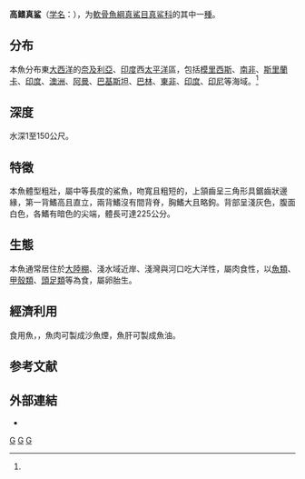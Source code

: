 {{Speciesbox 
| taxon = Carcharhinus amboinensis
| image = Carcharhinus amboinensis ranong.jpg
| image2 = Carcharhinus plumbeus georgia.jpg
| status = DD
| status_system = IUCN3.1
| binomial_authority = (Müller & Henle, 1839)<ref name='id5165'>{{cite web| url =http://www.bioinfo.cn/db05/BjdwSpecies.php?action=view&id=5165| title =高鳍真鲨| work =中国动物物种编目数据库| publisher =中国科学院微生物研究所| author =中国科学院动物研究所| accessdate =2009-04-11| deadurl =yes| archiveurl =https://web.archive.org/web/20160305043741/http://www.bioinfo.cn/db05/BjdwSpecies.php?action=view&id=5165| archivedate =2016-03-05}}</ref>
| range_map = Carcharhinus amboinensis distmap.png
| range_map_width = 250px
| synonyms = *''Carcharhinus ambioensis''<br /><small>Müller & Henle, 1839</small>''
*''Carcharhinus leucas''<br /><small>Müller & Henle, 1839</small>''
*''Carcharias amboinensis''<br /><small>Müller & Henle, 1839</small>''
*''Carcharias brachyrhynchos''<br /><small>Bleeker, 1859</small>''
*''Carcharinus amboinensis''<br /><small>Müller & Henle, 1839</small>''
*''Triaenodon obtusus''<br /><small>Day, 1878</small>''
}}

'''高鳍真鲨'''（[[学名|学名]]：{{lang|la|''Carcharhinus amboinensis''}}），为[[軟骨魚綱|軟骨魚綱]][[真鯊目|真鯊目]][[真鲨科|真鲨科]]的其中一[[種|種]]。

==分布==
本魚分布東[[大西洋|大西洋]]的[[奈及利亞|奈及利亞]]、[[印度|印度]]西[[太平洋|太平洋]]區，包括[[模里西斯|模里西斯]]、[[南非|南非]]、[[斯里蘭卡|斯里蘭卡]]、[[印度|印度]]、[[澳洲|澳洲]]、[[阿曼|阿曼]]、[[巴基斯坦|巴基斯坦]]、[[巴林|巴林]]、[[東非|東非]]、[[印度|印度]]、[[印尼|印尼]]等海域。<ref name='id5165'/>

==深度==
水深1至150公尺。

==特徵==
本魚體型粗壯，屬中等長度的鯊魚，吻寬且粗短的，上頷齒呈三角形具鋸齒狀邊緣，第一背鰭高且直立，兩背鰭沒有間背脊，胸鰭大且略鉤。背部呈淺灰色，腹面白色，各鰭有暗色的尖端，體長可達225公分。

==生態==
本魚通常居住於[[大陸棚|大陸棚]]、淺水域近岸、淺灣與河口吃大洋性，屬肉食性，以[[魚類|魚類]]、[[甲殼類|甲殼類]]、[[頭足類|頭足類]]等為食，屬卵胎生。

==經濟利用==
食用魚，，魚肉可製成沙魚煙，魚肝可製成魚油。

== 参考文献 ==
{{reflist}}

==外部連結==
*{{FishBase_species|genus=Carcharhinus|species=amboinensis|year=2011|month=12}}

{{taxonbar}}
[[Category:食用魚|G]]
[[Category:真鲨属|G]]
[[Category:1839年描述的魚類|G]]